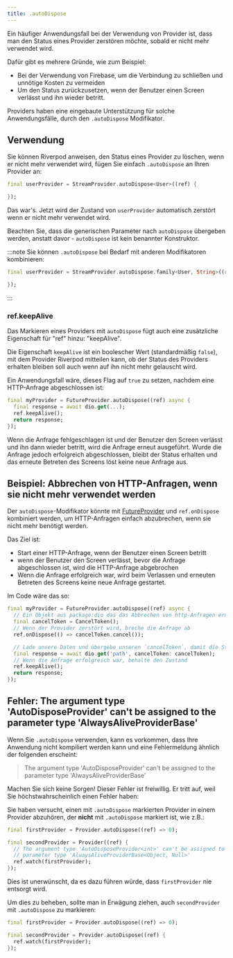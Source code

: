 ```yaml
---
title: .autoDispose
---
```



Ein häufiger Anwendungsfall bei der Verwendung von Provider ist, dass man den Status 
eines Provider zerstören möchte, sobald er nicht mehr verwendet wird.

Dafür gibt es mehrere Gründe, wie zum Beispiel:

- Bei der Verwendung von Firebase, um die Verbindung zu schließen und unnötige Kosten zu vermeiden
- Um den Status zurückzusetzen, wenn der Benutzer einen Screen verlässt und ihn wieder betritt.

Providers haben eine eingebaute Unterstützung für solche Anwendungsfälle, durch den `.autoDispose` Modifikator.

## Verwendung

Sie können Riverpod anweisen, den Status eines Provider zu löschen, wenn er nicht 
mehr verwendet wird, fügen Sie einfach `.autoDispose` an Ihren Provider an:

```dart
final userProvider = StreamProvider.autoDispose<User>((ref) {

});
```

Das war's. Jetzt wird der Zustand von `userProvider` automatisch zerstört 
wenn er nicht mehr verwendet wird.

Beachten Sie, dass die generischen Parameter nach `autoDispose` übergeben werden, 
anstatt davor - `autoDispose` ist kein benannter Konstruktor.

:::note
Sie können `.autoDispose` bei Bedarf mit anderen Modifikatoren kombinieren:

```dart
final userProvider = StreamProvider.autoDispose.family<User, String>((ref, id) {

});
```

:::

### ref.keepAlive

Das Markieren eines Providers mit `autoDispose` fügt auch eine zusätzliche Eigenschaft 
für "ref" hinzu: "keepAlive".

Die Eigenschaft `keepAlive` ist ein boolescher Wert (standardmäßig `false`), mit 
dem Provider Riverpod mitteilen kann, ob der Status des Providers erhalten bleiben 
soll auch wenn auf ihn nicht mehr gelauscht wird.

Ein Anwendungsfall wäre, dieses Flag auf `true` zu setzen, nachdem eine HTTP-Anfrage 
abgeschlossen ist:

```dart
final myProvider = FutureProvider.autoDispose((ref) async {
  final response = await dio.get(...);
  ref.keepAlive();
  return response;
});
```

Wenn die Anfrage fehlgeschlagen ist und der Benutzer den Screen verlässt und 
ihn dann wieder betritt, wird die Anfrage erneut ausgeführt.
Wurde die Anfrage jedoch erfolgreich abgeschlossen, bleibt der Status 
erhalten und das erneute Betreten des Screens löst keine neue Anfrage aus.

## Beispiel: Abbrechen von HTTP-Anfragen, wenn sie nicht mehr verwendet werden

Der `autoDispose`-Modifikator könnte mit [FutureProvider] und `ref.onDispose` 
kombiniert werden, um HTTP-Anfragen einfach abzubrechen, wenn sie nicht mehr 
benötigt werden.

Das Ziel ist:

- Start einer HTTP-Anfrage, wenn der Benutzer einen Screen betritt
- wenn der Benutzer den Screen verlässt, bevor die Anfrage abgeschlossen ist, wird die HTTP-Anfrage abgebrochen
- Wenn die Anfrage erfolgreich war, wird beim Verlassen und erneuten Betreten des Screens keine neue Anfrage gestartet.

Im Code wäre das so:

```dart
final myProvider = FutureProvider.autoDispose((ref) async {
  // Ein Objekt aus package:dio das das Abbrechen von http-Anfragen ermöglicht
  final cancelToken = CancelToken();
  // Wenn der Provider zerstört wird, breche die Anfrage ab
  ref.onDispose(() => cancelToken.cancel());

  // Lade unsere Daten und übergebe unseren `cancelToken`, damit die Stornierung funktioniert
  final response = await dio.get('path', cancelToken: cancelToken);
  // Wenn die Anfrage erfolgreich war, behalte den Zustand
  ref.keepAlive();
  return response;
});
```

## Fehler: The argument type 'AutoDisposeProvider' can't be assigned to the parameter type 'AlwaysAliveProviderBase'

Wenn Sie `.autoDispose` verwenden, kann es vorkommen, dass Ihre Anwendung nicht kompiliert 
werden kann und eine Fehlermeldung ähnlich der folgenden erscheint:

> The argument type 'AutoDisposeProvider' can't be assigned to the parameter
> type 'AlwaysAliveProviderBase'

Machen Sie sich keine Sorgen! Dieser Fehler ist freiwillig. Er tritt auf, 
weil Sie höchstwahrscheinlich einen Fehler haben:

Sie haben versucht, einen mit `.autoDispose` markierten Provider in einem Provider 
abzuhören, der **nicht** mit `.autoDispose` markiert ist, wie z.B.:

```dart
final firstProvider = Provider.autoDispose((ref) => 0);

final secondProvider = Provider((ref) {
  // The argument type 'AutoDisposeProvider<int>' can't be assigned to the
  // parameter type 'AlwaysAliveProviderBase<Object, Null>'
  ref.watch(firstProvider);
});
```

Dies ist unerwünscht, da es dazu führen würde, dass `firstProvider` nie entsorgt wird.

Um dies zu beheben, sollte man in Erwägung ziehen, auch `secondProvider` mit `.autoDispose` zu markieren:

```dart
final firstProvider = Provider.autoDispose((ref) => 0);

final secondProvider = Provider.autoDispose((ref) {
  ref.watch(firstProvider);
});
```

[futureprovider]: ../../providers/future_provider
